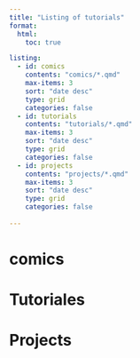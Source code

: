 ```yaml
---
title: "Listing of tutorials"
format:
  html:
    toc: true

listing:
  - id: comics
    contents: "comics/*.qmd"
    max-items: 3
    sort: "date desc"
    type: grid
    categories: false
  - id: tutorials
    contents: "tutorials/*.qmd"
    max-items: 3
    sort: "date desc"
    type: grid
    categories: false
  - id: projects
    contents: "projects/*.qmd"
    max-items: 3
    sort: "date desc"
    type: grid
    categories: false
  
---
```


# comics

::: {#comics}
:::

# Tutoriales

::: {#tutorials}
:::

# Projects

::: {#projects}
:::